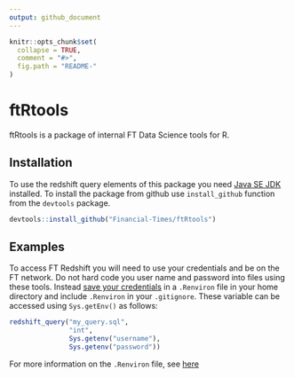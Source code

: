 ```yaml
---
output: github_document
---
```


<!-- README.md is generated from README.Rmd. Please edit that file -->

```r
knitr::opts_chunk$set(
  collapse = TRUE,
  comment = "#>",
  fig.path = "README-"
)
```

# ftRtools
ftRtools is a package of internal FT Data Science tools for R. 

## Installation
To use the redshift query elements of this package you need [Java SE JDK][Java] 
installed. To install the package from github use ```install_github``` function 
from the ```devtools``` package.

```r
devtools::install_github("Financial-Times/ftRtools")
```

## Examples
To access FT Redshift you will need to use your credentials and be on the FT 
network. Do not hard code you user name and password into files using these 
tools. Instead [save your credentials][credentials] in a ```.Renviron``` file 
in your home directory and include ```.Renviron``` in your ```.gitignore```. 
These variable can be accessed using ```Sys.getEnv()``` as follows:

```r
redshift_query("my_query.sql",
               "int",
               Sys.getenv("username"),
               Sys.getenv("password"))
```

For more information on the ```.Renviron``` file, see [here][Renviron]

[credentials]: http://blog.revolutionanalytics.com/2015/11/how-to-store-and-use-authentication-details-with-r.html

[Java]: http://www.oracle.com/technetwork/java/javase/downloads/jdk8-downloads-2133151.html

[Renviron]: http://www.oracle.com/technetwork/java/javase/downloads/jdk8-downloads-2133151.html
